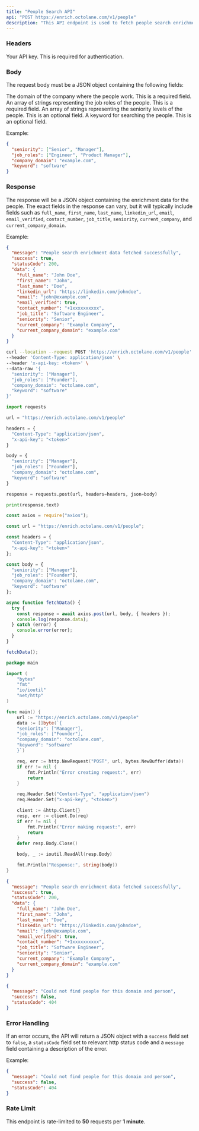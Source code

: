 ```yaml
---
title: "People Search API"
api: "POST https://enrich.octolane.com/v1/people"
description: "This API endpoint is used to fetch people search enrichment data."
---
```


### Headers

<ParamField header="x-api-key" type="string">
  Your API key. This is required for authentication.
</ParamField>

### Body
The request body must be a JSON object containing the following fields:

<ParamField body="company_domain" type="string">
  The domain of the company where the people work. This is a required field.
</ParamField>

<ParamField body="job_roles" type="Array<string>">
  An array of strings representing the job roles of the people. This is a required field.
</ParamField>

<ParamField body="seniority" type="Array<string>" required={false}>
  An array of strings representing the seniority levels of the people. This is an optional field.
</ParamField>

<ParamField body="keyword" type="string" required={false}>
  A keyword for searching the people. This is an optional field.
</ParamField>

Example:
```json
{
  "seniority": ["Senior", "Manager"],
  "job_roles": ["Engineer", "Product Manager"],
  "company_domain": "example.com",
  "keyword": "software"
}
```

### Response
The response will be a JSON object containing the enrichment data for the people. 
The exact fields in the response can vary, but it will typically include fields such as 
`full_name`, `first_name`, `last_name`, `linkedin_url`, `email`, `email_verified`, `contact_number`,
`job_title`, `seniority`, `current_company`, and `current_company_domain`.

Example:
```json
{
  "message": "People search enrichment data fetched successfully",
  "success": true,
  "statusCode": 200,
  "data": {
    "full_name": "John Doe",
    "first_name": "John",
    "last_name": "Doe",
    "linkedin_url": "https://linkedin.com/johndoe",
    "email": "john@example.com",
    "email_verified": true,
    "contact_number": "+1xxxxxxxxxx",
    "job_title": "Software Engineer",
    "seniority": "Senior",
    "current_company": "Example Company",
    "current_company_domain": "example.com"
  }
}
```

<RequestExample>

```bash Example Request
curl --location --request POST 'https://enrich.octolane.com/v1/people' \
--header 'Content-Type: application/json' \
--header 'x-api-key: <token>' \
--data-raw '{
  "seniority": ["Manager"],
  "job_roles": ["Founder"],
  "company_domain": "octolane.com",
  "keyword": "software"
}'
```

```python Python
import requests

url = "https://enrich.octolane.com/v1/people"

headers = {
  "Content-Type": "application/json",
  "x-api-key": "<token>"
}

body = {
  "seniority": ["Manager"],
  "job_roles": ["Founder"],
  "company_domain": "octolane.com",
  "keyword": "software"
}

response = requests.post(url, headers=headers, json=body)

print(response.text)
```

```javascript Node
const axios = require("axios");

const url = "https://enrich.octolane.com/v1/people";

const headers = {
  "Content-Type": "application/json",
  "x-api-key": "<token>"
};

const body = {
  "seniority": ["Manager"],
  "job_roles": ["Founder"],
  "company_domain": "octolane.com",
  "keyword": "software"
};

async function fetchData() {
  try {
    const response = await axios.post(url, body, { headers });
    console.log(response.data);
  } catch (error) {
    console.error(error);
  }
}

fetchData();
```

```go Go
package main

import (
	"bytes"
	"fmt"
	"io/ioutil"
	"net/http"
)

func main() {
	url := "https://enrich.octolane.com/v1/people"
	data := []byte(`{
    "seniority": ["Manager"],
    "job_roles": ["Founder"],
    "company_domain": "octolane.com",
    "keyword": "software"
	}`)

	req, err := http.NewRequest("POST", url, bytes.NewBuffer(data))
	if err != nil {
		fmt.Println("Error creating request:", err)
		return
	}

	req.Header.Set("Content-Type", "application/json")
	req.Header.Set("x-api-key", "<token>")

	client := &http.Client{}
	resp, err := client.Do(req)
	if err != nil {
		fmt.Println("Error making request:", err)
		return
	}
	defer resp.Body.Close()

	body, _ := ioutil.ReadAll(resp.Body)

	fmt.Println("Response:", string(body))
}
```

</RequestExample>

<ResponseExample>

```json 200
{
  "message": "People search enrichment data fetched successfully",
  "success": true,
  "statusCode": 200,
  "data": {
    "full_name": "John Doe",
    "first_name": "John",
    "last_name": "Doe",
    "linkedin_url": "https://linkedin.com/johndoe",
    "email": "john@example.com",
    "email_verified": true,
    "contact_number": "+1xxxxxxxxxx",
    "job_title": "Software Engineer",
    "seniority": "Senior",
    "current_company": "Example Company",
    "current_company_domain": "example.com"
  }
}
```

```json 404
{
  "message": "Could not find people for this domain and person",
  "success": false,
  "statusCode": 404
}
```

</ResponseExample>

### Error Handling
If an error occurs, the API will return a JSON object with a `success` field set to `false`,
a `statusCode` field set to relevant http status code and a `message` field containing a description 
of the error.

Example:
```json
{
  "message": "Could not find people for this domain and person",
  "success": false,
  "statusCode": 404
}
```

### Rate Limit
This endpoint is rate-limited to **50** requests per **1 minute**.